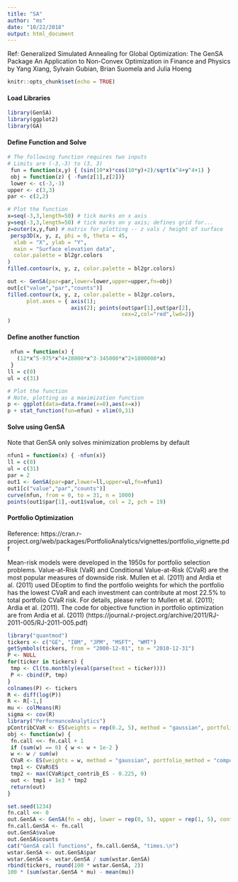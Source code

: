 ```yaml
---
title: "SA"
author: "ms"
date: "10/22/2018"
output: html_document
---
```


Ref: Generalized Simulated Annealing for Global Optimization: The GenSA Package
An Application to Non-Convex Optimization in Finance and Physics
by Yang Xiang, Sylvain Gubian, Brian Suomela and Julia Hoeng

```r
knitr::opts_chunk$set(echo = TRUE)
```

#### Load Libraries

```r
library(GenSA)
library(ggplot2)
library(GA)
```

#### Define Function and Solve

```r
# The following function requires two inputs
# Limits are (-3,-3) to (3, 3)
 fun = function(x,y) { (sin(10*x)*cos(10*y)+2)/sqrt(x^4+y^4+1) } 
 obj = function(z) { -fun(z[1],z[2])}
 lower <- c(-3,-3)
upper <- c(3,3)
par <- c(2,2)
```

```r
# Plot the function
x=seq(-3,3,length=50) # tick marks on x axis
y=seq(-3,3,length=50) # tick marks on y axis; defines grid for... 
z=outer(x,y,fun) # matrix for plotting -- z vals / height of surface
 persp3D(x, y, z, phi = 0, theta = 45,
  xlab = "X", ylab = "Y",
  main = "Surface elevation data",
  color.palette = bl2gr.colors
)
filled.contour(x, y, z, color.palette = bl2gr.colors)
```


```r
out <- GenSA(par=par,lower=lower,upper=upper,fn=obj)
out[c("value","par","counts")]
filled.contour(x, y, z, color.palette = bl2gr.colors, 
      plot.axes = { axis(1);
                    axis(2); points(out$par[1],out$par[2],
                                    cex=2,col="red",lwd=2)}
)
```


#### Define another function

```r
 nfun = function(x) {
   (12*x^5-975*x^4+28000*x^3-345000*x^2+1800000*x)
 }
ll = c(0)
ul = c(31)

# Plot the function
# Note, plotting as a maximization function
p <- ggplot(data=data.frame(x=0),aes(x=x))
p + stat_function(fun=nfun) + xlim(0,31)
```

#### Solve using GenSA

Note that GenSA only solves minimization problems by default
```r
nfun1 = function(x) { -nfun(x)}
ll = c(0)
ul = c(31)
par = 2
out1 <- GenSA(par=par,lower=ll,upper=ul,fn=nfun1)
out1[c("value","par","counts")]
curve(nfun, from = 0, to = 31, n = 1000)
points(out1$par[1],-out1$value, col = 2, pch = 19)
```

#### Portfolio Optimization

Reference: https://cran.r-project.org/web/packages/PortfolioAnalytics/vignettes/portfolio_vignette.pdf

Mean-risk models were developed in the 1950s for portfolio selection problems. Value-at-Risk (VaR) and Conditional Value-at-Risk (CVaR) are the most popular measures of downside risk. Mullen et al. (2011) and Ardia et al. (2011) used DEoptim to find the portfolio weights for which the portfolio has the lowest CVaR and each investment can contribute at most 22.5% to total portfolio CVaR risk. For details, please refer to Mullen et al. (2011); Ardia et al. (2011). The code for objective function in portfolio optimization are from Ardia et al. (2011) (https://journal.r-project.org/archive/2011/RJ-2011-005/RJ-2011-005.pdf)  

```r
library("quantmod")
tickers <- c("GE", "IBM", "JPM", "MSFT", "WMT")
getSymbols(tickers, from = "2000-12-01", to = "2010-12-31")
P <- NULL
for(ticker in tickers) {
 tmp <- Cl(to.monthly(eval(parse(text = ticker))))
 P <- cbind(P, tmp)
}
colnames(P) <- tickers
R <- diff(log(P))
R <- R[-1,]
mu <- colMeans(R)
sigma <- cov(R)
library("PerformanceAnalytics")
pContribCVaR <- ES(weights = rep(0.2, 5), method = "gaussian", portfolio_method = "component", mu = mu, sigma = sigma)$pct_contrib_ES
obj <- function(w) {
 fn.call <<- fn.call + 1
 if (sum(w) == 0) { w <- w + 1e-2 }
 w <- w / sum(w)
 CVaR <- ES(weights = w, method = "gaussian", portfolio_method = "component", mu = mu, sigma = sigma)
 tmp1 <- CVaR$ES
 tmp2 <- max(CVaR$pct_contrib_ES - 0.225, 0)
 out <- tmp1 + 1e3 * tmp2
 return(out)
}
```
```r
set.seed(1234)
fn.call <<- 0
out.GenSA <- GenSA(fn = obj, lower = rep(0, 5), upper = rep(1, 5), control = list(smooth = FALSE, max.call = 3000))
fn.call.GenSA <- fn.call
out.GenSA$value
out.GenSA$counts
cat("GenSA call functions", fn.call.GenSA, "times.\n")
wstar.GenSA <- out.GenSA$par
wstar.GenSA <- wstar.GenSA / sum(wstar.GenSA)
rbind(tickers, round(100 * wstar.GenSA, 2))
100 * (sum(wstar.GenSA * mu) - mean(mu))
```
